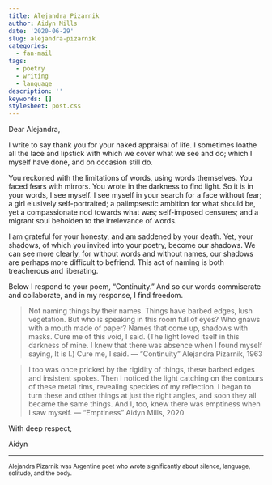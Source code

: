 ```yaml
---
title: Alejandra Pizarnik
author: Aidyn Mills
date: '2020-06-29'
slug: alejandra-pizarnik
categories:
  - fan-mail
tags:
  - poetry
  - writing
  - language
description: ''
keywords: []
stylesheet: post.css
---
```


Dear Alejandra,

I write to say thank you for your naked appraisal of life. I sometimes loathe all the lace and lipstick with which we cover what we see and do; which I myself have done, and on occasion still do. 

You reckoned with the limitations of words, using words themselves. You faced fears with mirrors. You wrote in the darkness to find light. So it is in your words, I see myself. I see myself in your search for a face without fear; a girl elusively self-portraited; a palimpsestic ambition for what should be, yet a compassionate nod towards what was; self-imposed censures; and a migrant soul beholden to the irrelevance of words. 

I am grateful for your honesty, and am saddened by your death. Yet, your shadows, of which you invited into your poetry, become our shadows. We can see more clearly, for without words and without names, our shadows are perhaps more difficult to befriend. This act of naming is both treacherous and liberating. 

Below I respond to your poem, “Continuity.” And so our words commiserate and collaborate, and in my response, I find freedom. 

> Not naming things by their names. Things have barbed edges, lush vegetation. But who is speaking in this room full of eyes? Who gnaws with a mouth made of paper? Names that come up, shadows with masks. Cure me of this void, I said. (The light loved itself in this darkness of mine. I knew that there was absence when I found myself saying, It is I.) Cure me, I said. --- “Continuity” Alejandra Pizarnik, 1963


> I too was once pricked by the rigidity of things, these barbed edges and insistent spokes. Then I noticed the light catching on the contours of these metal rims, revealing speckles of my reflection. I began to turn these and other things at just the right angles, and soon they all became the same things. And I, too, knew there was emptiness when I saw myself. --- “Emptiness” Aidyn Mills, 2020


With deep respect,

Aidyn

- - - 

<small>Alejandra Pizarnik was Argentine poet who wrote significantly about silence, language, solitude, and the body.</small>

